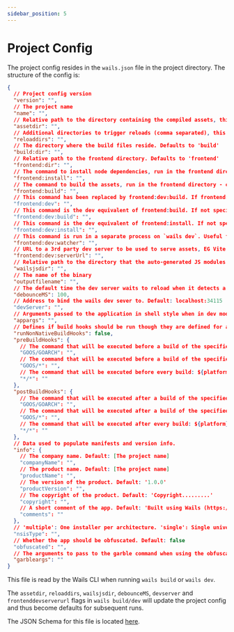 ```yaml
---
sidebar_position: 5
---
```


# Project Config

The project config resides in the `wails.json` file in the project directory. The structure of the config is:

```json
{
  // Project config version
  "version": "",
  // The project name
  "name": "",
  // Relative path to the directory containing the compiled assets, this is normally inferred and could be left empty
  "assetdir": "",
  // Additional directories to trigger reloads (comma separated), this is only used for some advanced asset configurations
  "reloaddirs": "",
  // The directory where the build files reside. Defaults to 'build'
  "build:dir": "",
  // Relative path to the frontend directory. Defaults to 'frontend'
  "frontend:dir": "",
  // The command to install node dependencies, run in the frontend directory - often `npm install`
  "frontend:install": "",
  // The command to build the assets, run in the frontend directory - often `npm run build`
  "frontend:build": "",
  // This command has been replaced by frontend:dev:build. If frontend:dev:build is not specified will falls back to this command. \nIf this command is also not specified will falls back to frontend:build
  "frontend:dev": "",
  // This command is the dev equivalent of frontend:build. If not specified falls back to frontend:dev
  "frontend:dev:build": "",
  // This command is the dev equivalent of frontend:install. If not specified falls back to frontend:install
  "frontend:dev:install": "",
  // This command is run in a separate process on `wails dev`. Useful for 3rd party watchers or starting 3d party dev servers
  "frontend:dev:watcher": "",
  // URL to a 3rd party dev server to be used to serve assets, EG Vite. \nIf this is set to 'auto' then the devServerUrl will be inferred from the Vite output
  "frontend:dev:serverUrl": "",
  // Relative path to the directory that the auto-generated JS modules will be created
  "wailsjsdir": "",
  // The name of the binary
  "outputfilename": "",
  // The default time the dev server waits to reload when it detects a change in assets
  "debounceMS": 100,
  // Address to bind the wails dev sever to. Default: localhost:34115
  "devServer": "",
  // Arguments passed to the application in shell style when in dev mode
  "appargs": "",
  // Defines if build hooks should be run though they are defined for an OS other than the host OS.
  "runNonNativeBuildHooks": false,
  "preBuildHooks": {
    // The command that will be executed before a build of the specified GOOS/GOARCH: ${platform} is replaced with the "GOOS/GOARCH". The "GOOS/GOARCH" hook is executed before the "GOOS/*" and "*/*" hook.
    "GOOS/GOARCH": "",
    // The command that will be executed before a build of the specified GOOS: ${platform} is replaced with the "GOOS/GOARCH". The "GOOS/*" hook is executed before the "*/*" hook.
    "GOOS/*": "",
    // The command that will be executed before every build: ${platform} is replaced with the "GOOS/GOARCH".
    "*/*": ""
  },
  "postBuildHooks": {
    // The command that will be executed after a build of the specified GOOS/GOARCH: ${platform} is replaced with the "GOOS/GOARCH" and ${bin} with the path to the compiled binary. The "GOOS/GOARCH" hook is executed before the "GOOS/*" and "*/*" hook.
    "GOOS/GOARCH": "",
    // The command that will be executed after a build of the specified GOOS: ${platform} is replaced with the "GOOS/GOARCH" and ${bin} with the path to the compiled binary. The "GOOS/*" hook is executed before the "*/*" hook.
    "GOOS/*": "",
    // The command that will be executed after every build: ${platform} is replaced with the "GOOS/GOARCH" and ${bin} with the path to the compiled binary.
    "*/*": ""
  },
  // Data used to populate manifests and version info.
  "info": {
    // The company name. Default: [The project name]
    "companyName": "",
    // The product name. Default: [The project name]
    "productName": "",
    // The version of the product. Default: '1.0.0'
    "productVersion": "",
    // The copyright of the product. Default: 'Copyright.........'
    "copyright": "",
    // A short comment of the app. Default: 'Built using Wails (https://wails.app)'
    "comments": ""
  },
  // 'multiple': One installer per architecture. 'single': Single universal installer for all architectures being built. Default: 'multiple'
  "nsisType": "",
  // Whether the app should be obfuscated. Default: false
  "obfuscated": "",
  // The arguments to pass to the garble command when using the obfuscated flag
  "garbleargs": ""
}
```

This file is read by the Wails CLI when running `wails build` or `wails dev`.

The `assetdir`, `reloaddirs`, `wailsjsdir`, `debounceMS`, `devserver` and `frontenddevserverurl` flags in `wails build/dev` will update the project config
and thus become defaults for subsequent runs.

The JSON Schema for this file is located [here](https://wails.io/schemas/config.v2.json).
